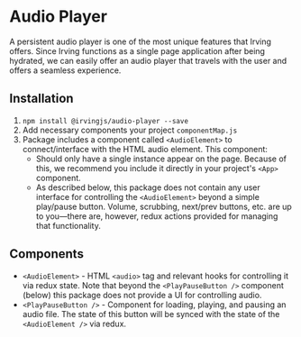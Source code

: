 <Meta title="Packages/Audio Player" />

# Audio Player
A persistent audio player is one of the most unique features that Irving offers. Since Irving functions as a single page application after being hydrated, we can easily offer an audio player that travels with the user and offers a seamless experience.

## Installation
1. `npm install @irvingjs/audio-player --save`
2. Add necessary components your project `componentMap.js`
3. Package includes a component called `<AudioElement>` to connect/interface with the HTML audio element. This component:
    * Should only have a single instance appear on the page. Because of this, we recommend you include it directly in your project's `<App>` component.
    * As described below, this package does not contain any user interface for controlling the `<AudioElement>` beyond a simple play/pause button. Volume, scrubbing, next/prev buttons, etc. are up to you—there are, however, redux actions provided for managing that functionality.

## Components
* `<AudioElement>` - HTML `<audio>` tag and relevant hooks for controlling it via redux state. Note that beyond the `<PlayPauseButton />` component (below) this package does not provide a UI for controlling audio.
* `<PlayPauseButton />` - Component for loading, playing, and pausing an audio file. The state of this button will be synced with the state of the `<AudioElement />` via redux.
